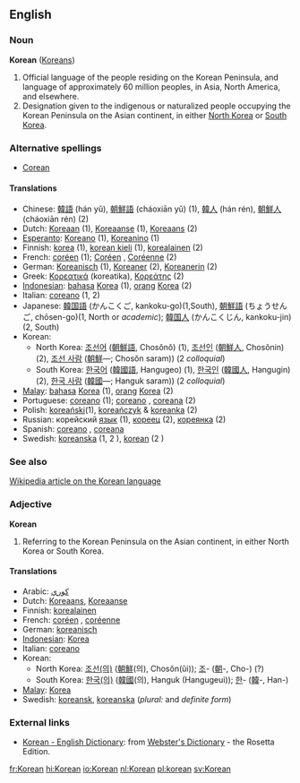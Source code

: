 ==English==

===Noun===
'''Korean''' ([[Koreans]])

# Official language of the people residing on the Korean Peninsula, and language of approximately 60 million peoples, in Asia, North America, and elsewhere.
# Designation given to the indigenous or naturalized people occupying the Korean Peninsula on the Asian continent, in either [[North Korea]] or [[South Korea]].

===Alternative spellings===
*[[Corean]]

====Translations====
*Chinese: [[韓語]] (hán yǔ), [[朝鮮語]] (cháoxiān yǔ) (1), [[韓人]] (hán rén), [[朝鮮人]] (cháoxiān rén) (2)
*Dutch: [[Koreaan]] {{m}} (1), [[Koreaanse]] {{f}} (1), [[Koreaans]] {{n}} (2)
*[[Esperanto]]: [[Koreano]] {{m}} (1), [[Koreanino]]  {{f}} (1)
*Finnish: [[korea]] (1), [[korean kieli]] (1), [[korealainen]] (2)
*French: [[coréen]] {{m}} (1); [[Coréen]] {{m}}, [[Coréenne]]  {{f}} (2)
*German: [[Koreanisch]] (1), [[Koreaner]] {{m}} (2), [[Koreanerin]] {{f}} (2)
*Greek: [[Κορεατικά]] (koreatika), [[Κορεάτης]] (2)
*[[Indonesian]]: [[bahasa]] [[Korea]] (1), [[orang]] [[Korea]] (2)
*Italian: [[coreano]] (1, 2)
*Japanese: [[韓国語]] (かんこくご, kankoku-go)(1,South), [[朝鮮語]] (ちょうせんご, chōsen-go)(1, North or ''academic''); [[韓国人]] (かんこくじん, kankoku-jin) (2, South)
*Korean:
**North Korea: [[조선어]] ([[朝鮮語]], Chos&#335;n&#335;) (1), [[조선인]] ([[朝鮮人]], Chos&#335;nin) (2), [[조선 사람]] ([[朝鮮]]&mdash;; Chos&#335;n saram)) (2 ''colloquial'')
**South Korea: [[한국어]] ([[韓國語]], Hangugeo) (1), [[한국인]] ([[韓國人]], Hangugin) (2), [[한국 사람]] ([[韓國]]&mdash;; Hanguk saram)) (2 ''colloquial'')
*[[Malay]]: [[bahasa]] [[Korea]] (1), [[orang]] [[Korea]] (2)
*Portuguese: [[coreano]] {{m}} (1); [[coreano]] {{m}}, [[coreana]] {{f}} (2)
*Polish: [[koreański]](1), [[koreańczyk]] {{m}} & [[koreanka]] {{f}}(2)
*Russian: корейский [[язык]] (1), [[кореец]] {{m}} (2), [[кореянка]] {{f}} (2)
*Spanish: [[coreano]] {{m}}, [[coreana]]  {{f}}
*Swedish: [[koreanska]] (1, 2 {{f}}), [[korean]] (2 {{m}})

===See also===
[[w:Korean|Wikipedia article on the Korean language]]

===Adjective===
'''Korean'''

# Referring to the Korean Peninsula on the Asian continent, in either North Korea or South Korea.

====Translations====
*Arabic: [[كوري]]
*Dutch: [[Koreaans]], [[Koreaanse]]
*Finnish: [[korealainen]]
*French: [[coréen]] {{m}}, [[coréenne]] {{f}}
*German: [[koreanisch]]
*[[Indonesian]]: [[Korea]]
*Italian: [[coreano]]
*Korean:
**North Korea: [[조선]][[의|(의)]] ([[朝鮮]](의), Chos&#335;n(&#365;i)); [[조]]- ([[朝]]-, Cho-) (?)
**South Korea: [[한국]][[의|(의)]] ([[韓國]](의), Hanguk (Hangugeui)); [[한]]- ([[韓]]-, Han-)
*[[Malay]]: [[Korea]]
*Swedish: [[koreansk]], [[koreanska]] (''plural:'' and ''definite form'')

===External links===
{{interwiktionary|code=ko}}
*[http://www.websters-online-dictionary.org/definition/Korean-english/ Korean - English Dictionary]: from [http://www.websters-online-dictionary.org/ Webster's Dictionary] - the Rosetta Edition.

[[fr:Korean]]
[[hi:Korean]]
[[io:Korean]]
[[nl:Korean]]
[[pl:korean]]
[[sv:Korean]]